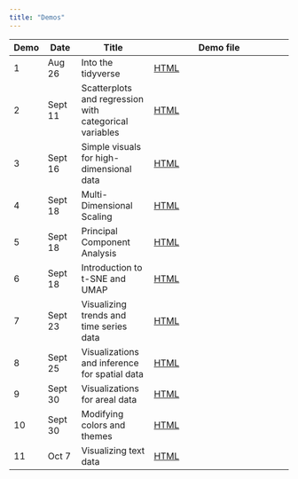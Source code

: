 ```yaml
---
title: "Demos"
---
```


| Demo   | Date    | Title              | Demo file                            |
|--------|---------|--------------------|--------------------------------------|
| 1      | Aug 26  | Into the tidyverse | [HTML](demos/01-into-tidyverse.qmd)  |
| 2      | Sept 11 | Scatterplots and regression with categorical variables | [HTML](demos/02-scatterplots-regression.qmd)  |
| 3      | Sept 16  | Simple visuals for high-dimensional data | [HTML](demos/03-simple-highdim.qmd)  |
| 4      | Sept 18  | Multi-Dimensional Scaling | [HTML](demos/04-mds.qmd)  |
| 5      | Sept 18  | Principal Component Analysis | [HTML](demos/05-pca.qmd)  |
| 6      | Sept 18  | Introduction to t-SNE and UMAP | [HTML](demos/06-tsne-umap.qmd)  |
| 7      | Sept 23  | Visualizing trends and time series data | [HTML](demos/07-trends-time-series.qmd)  |
| 8      | Sept 25  | Visualizations and inference for spatial data | [HTML](demos/08-intro-spatial-data.qmd)  |
| 9      | Sept 30  | Visualizations for areal data | [HTML](demos/09-areal-data.qmd)  |
| 10     | Sept 30  | Modifying colors and themes | [HTML](demos/10-colors-themes.qmd)  |
| 11     | Oct 7    | Visualizing text data | [HTML](demos/11-text-data.qmd)  |
